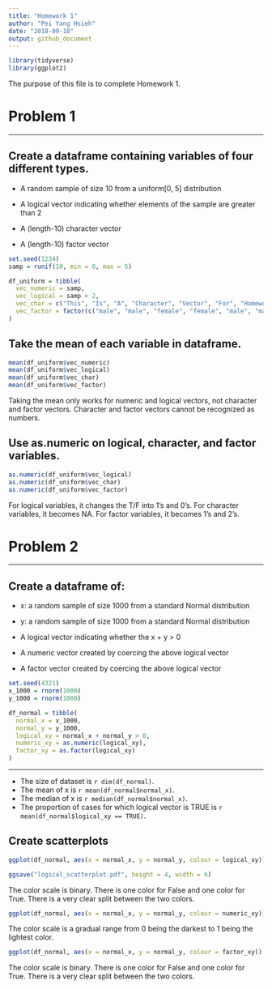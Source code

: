 ```yaml
---
title: "Homework 1"
author: "Pei Yang Hsieh"
date: "2018-09-18"
output: github_document
---
```


```r
library(tidyverse)
library(ggplot2)
```

The purpose of this file is to complete Homework 1.

# Problem 1

------------------------------------------------------------

## Create a dataframe containing variables of four different types.

*   A random sample of size 10 from a uniform[0, 5] distribution

*   A logical vector indicating whether elements of the sample are greater than 2

*   A (length-10) character vector

*   A (length-10) factor vector


```r

set.seed(1234)
samp = runif(10, min = 0, max = 5)

df_uniform = tibble(
  vec_numeric = samp,
  vec_logical = samp > 2,
  vec_char = c("This", "Is", "A", "Character", "Vector", "For", "Homework", "One", "Data", "Science"),
  vec_factor = factor(c("male", "male", "female", "female", "male", "male", "female", "female", "male", "male"))
)
```

## Take the mean of each variable in dataframe. 

```r

mean(df_uniform$vec_numeric)
mean(df_uniform$vec_logical)
mean(df_uniform$vec_char)
mean(df_uniform$vec_factor)
```

Taking the mean only works for numeric and logical vectors, not character and factor vectors. Character and factor vectors cannot be recognized as numbers.

## Use as.numeric on logical, character, and factor variables. 

```r

as.numeric(df_uniform$vec_logical)
as.numeric(df_uniform$vec_char)
as.numeric(df_uniform$vec_factor)
```

For logical variables, it changes the T/F into 1's and 0's. For character variables, it becomes NA. For factor variables, it becomes 1's and 2's.

# Problem 2

------------------------------------------------------------

## Create a dataframe of:

*   x: a random sample of size 1000 from a standard Normal distribution

*   y: a random sample of size 1000 from a standard Normal distribution

*   A logical vector indicating whether the x + y > 0 

*   A numeric vector created by coercing the above logical vector

*   A factor vector created by coercing the above logical vector

```r

set.seed(4321)
x_1000 = rnorm(1000)
y_1000 = rnorm(1000)

df_normal = tibble(
  normal_x = x_1000,
  normal_y = y_1000,
  logical_xy = normal_x + normal_y > 0,
  numeric_xy = as.numeric(logical_xy),
  factor_xy = as.factor(logical_xy)
)
```

------------------------------------------------------------

* The size of dataset is `r dim(df_normal)`.
* The mean of x is `r mean(df_normal$normal_x)`.
* The median of x is `r median(df_normal$normal_x)`.
* The proportion of cases for which logical vector is TRUE is `r mean(df_normal$logical_xy == TRUE)`.


## Create scatterplots

```r

ggplot(df_normal, aes(x = normal_x, y = normal_y, colour = logical_xy))  + geom_point()

ggsave("logical_scatterplot.pdf", height = 4, width = 6)
```
The color scale is binary. There is one color for False and one color for True. There is a very clear split between the two colors.

```r

ggplot(df_normal, aes(x = normal_x, y = normal_y, colour = numeric_xy))  + geom_point()

```

The color scale is a gradual range from 0 being the darkest to 1 being the lightest color.

```r

ggplot(df_normal, aes(x = normal_x, y = normal_y, colour = factor_xy))  + geom_point()

```

The color scale is binary. There is one color for False and one color for True. There is a very clear split between the two colors.